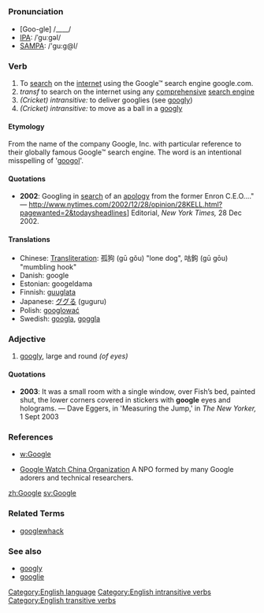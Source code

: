 [[Category:English language]][[Category:English intransitive verbs]][[Category:English transitive verbs]]
=={{en}}==
===Pronunciation===
*[Goo-gle] /____/
*[[w:IPA|IPA]]: /ˈguːgəl/
*[[w:SAMPA|SAMPA]]: /'gu:g@l/

===Verb===
# To [[search]] on the [[internet]] using the Google™ search engine google.com. 
# ''transf'' to search on the internet using any [[comprehensive]] [[search engine]]
# ''(Cricket) intransitive:'' to deliver googlies (see [[googly]])
# ''(Cricket) intransitive:'' to move as a ball in a [[googly]]

====Etymology====
From the name of the company Google, Inc. with particular reference to their globally famous Google™ search engine.  The word is an intentional misspelling of '[[googol]]'.
====Quotations====
*'''2002''': Googling in [[search]] of an [[apology]] from the former Enron C.E.O...." &mdash; http://www.nytimes.com/2002/12/28/opinion/28KELL.html?pagewanted=2&todaysheadlines] Editorial, ''New York Times,'' 28 Dec 2002.
====Translations====
*Chinese: [[Transliteration]]: 孤狗 (gū gǒu) "lone dog", 咕鉤 (gū gōu) "mumbling hook"
*Danish: google
*Estonian: googeldama
*Finnish: [[guuglata]]
*Japanese: [[ググる]] (guguru)
*Polish: [[googlować]]
*Swedish: [[googla]], [[goggla]]

===Adjective===
# [[googly]], large and round ''(of eyes)''
====Quotations====
*'''2003''': It was a small room with a single window, over Fish’s bed, painted shut, the lower corners covered in stickers with '''google''' eyes and holograms. &mdash; Dave Eggers, in 'Measuring the Jump,' in ''The New Yorker,'' 1 Sept 2003

===References===
*[[w:Google]]

*[http://www.google-watch-china.org Google Watch China Organization] A NPO formed by many Google adorers and technical researchers.


[[zh:Google]]
[[sv:Google]]

===Related Terms===
*[[googlewhack]]


===See also===
*[[googly]]
*[[googlie]]
